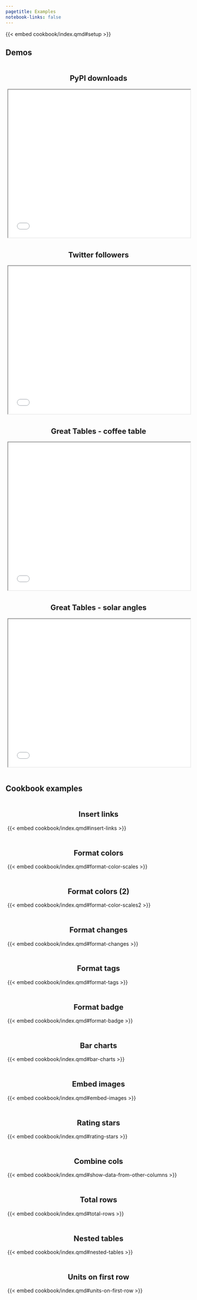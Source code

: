 ```yaml
---
pagetitle: Examples
notebook-links: false
---
```



<style>
.column-page .example {
    padding: 5px;
}

iframe {
    overflow: hidden;
}

h3 {
    text-align: center;
}

h3 a {
    text-decoration: none;
    font-size: 20px;

}
</style>





{{< embed cookbook/index.qmd#setup >}}

:::::: {.column-page}


## Demos

::::: {.grid}
:::{.g-col-lg-6 .g-col-12 .example}
### [PyPI downloads](./pypi-downloads)
<iframe src="./demo_snippets/pypi-downloads.html" width="100%" height="400px" scrolling="no"></iframe>
:::

:::{.g-col-lg-6 .g-col-12 .example}
### [Twitter followers](./twitter-followers.qmd)
<iframe src="./demo_snippets/twitter-followers.html" width="100%" height="400px" scrolling="no"></iframe>
:::

:::{.g-col-lg-6 .g-col-12 .example}
### [Great Tables - coffee table](./great-tables.qmd)
<iframe src="./demo_snippets/coffee-table.html" width="100%" height="400px" scrolling="no"></iframe>
:::


:::{.g-col-lg-6 .g-col-12 .example}
### [Great Tables - solar angles](./great-tables.qmd)
<iframe src="./demo_snippets/solar-zenith-angles.html" width="100%" height="400px" scrolling="no"></iframe>
:::

:::::

::::: {.grid}

:::{.g-col-lg-3 .g-col-12 .example .shrink-example}



:::

:::::


## Cookbook examples

::::: {.grid}

:::{.g-col-lg-3 .g-col-12 .example .shrink-example}
### [Insert links](./cookbook/index.qmd#insert-links)
{{< embed cookbook/index.qmd#insert-links >}}
:::

:::{.g-col-lg-3 .g-col-12 .example .shrink-example}
### [Format colors](./cookbook/index.qmd#single-column)
{{< embed cookbook/index.qmd#format-color-scales >}}
:::

:::{.g-col-lg-3 .g-col-12 .example .shrink-example}
### [Format colors (2)](./cookbook/index.qmd#grid)
{{< embed cookbook/index.qmd#format-color-scales2 >}}
:::


:::{.g-col-lg-3 .g-col-12 .example .shrink-example}
### [Format changes](./cookbook/index.qmd#format-changes)
{{< embed cookbook/index.qmd#format-changes >}}
:::

:::{.g-col-lg-3 .g-col-12 .example .shrink-example}
### [Format tags](./cookbook/index.qmd#format-tags-and-badges)
{{< embed cookbook/index.qmd#format-tags >}}
:::

:::{.g-col-lg-3 .g-col-12 .example .shrink-example}
### [Format badge](./cookbook/index.qmd#format-tags-and-badges)
{{< embed cookbook/index.qmd#format-badge >}}
:::

:::{.g-col-lg-3 .g-col-12 .example .shrink-example}
### [Bar charts](./cookbook/index.qmd#bar-charts)
{{< embed cookbook/index.qmd#bar-charts >}}
:::

:::{.g-col-lg-3 .g-col-12 .example .shrink-example}
### [Embed images](./cookbook/index.qmd#embed-images)
{{< embed cookbook/index.qmd#embed-images >}}
:::

:::{.g-col-lg-3 .g-col-12 .example .shrink-example}
### [Rating stars](./cookbook/index.qmd#rating-stars)
{{< embed cookbook/index.qmd#rating-stars >}}
:::

:::{.g-col-lg-3 .g-col-12 .example .shrink-example}
### [Combine cols](./cookbook/index.qmd#show-data-from-other-columns)
{{< embed cookbook/index.qmd#show-data-from-other-columns >}}
:::

:::{.g-col-lg-3 .g-col-12 .example .shrink-example}
### [Total rows](./cookbook/index.qmd#total-rows)
{{< embed cookbook/index.qmd#total-rows >}}
:::

:::{.g-col-lg-3 .g-col-12 .example .shrink-example}
### [Nested tables](./cookbook/index.qmd#nested-tables)
{{< embed cookbook/index.qmd#nested-tables >}}
:::

:::{.g-col-lg-3 .g-col-12 .example .shrink-example}
### [Units on first row](./cookbook/index.qmd#units-on-first-row)
{{< embed cookbook/index.qmd#units-on-first-row >}}
:::


:::::
::::::


